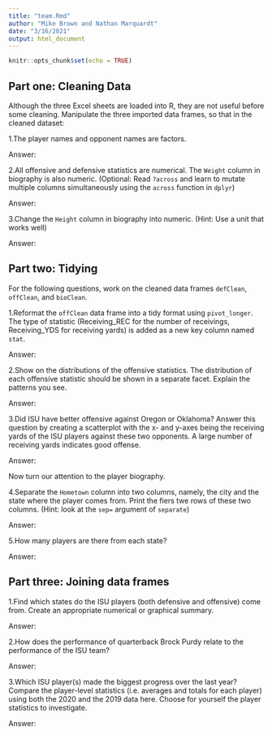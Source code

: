```yaml
---
title: "team.Rmd"
author: "Mike Brown and Nathan Marquardt"
date: "3/16/2021"
output: html_document
---
```


```r
knitr::opts_chunk$set(echo = TRUE)
```

## Part one: Cleaning Data

Although the three Excel sheets are loaded into R, they are not useful before
some cleaning. Manipulate the three imported data frames, so that in the cleaned dataset:

1.The player names and opponent names are factors.

  Answer:
  
2.All offensive and defensive statistics are numerical. The `Weight` column in biography is also numeric. (Optional: Read `?across` and learn to mutate multiple columns simultaneously using the `across` function in `dplyr`)

  Answer:
  
3.Change the `Height` column in biography into numeric. (Hint: Use a unit that works well)

  Answer:
  

## Part two: Tidying

For the following questions, work on the cleaned data frames `defClean`, `offClean`, and `bioClean`.

1.Reformat the `offClean` data frame into a tidy format using `pivot_longer`. The type of statistic (Receiving_REC for the number of receivings, Receiving_YDS for receiving yards) is added as a new key column named `stat`.

  Answer:
  
2.Show on the distributions of the offensive statistics. The distribution of each offensive statistic should be shown in a separate facet. Explain the patterns you see.

  Answer:
  
3.Did ISU have better offensive against Oregon or Oklahoma? Answer this question by creating a scatterplot with the x- and y-axes being the receiving yards of the ISU players against these two opponents. A large number of receiving yards indicates good offense.

  Answer:
  
Now turn our attention to the player biography.

4.Separate the `Hometown` column into two columns, namely, the city and the state where the player comes from. Print the fiers twe rows of these two columns. (Hint: look at the `sep=` argument of `separate`)

  Answer:
  
5.How many players are there from each state?

  Answer:
  

## Part three: Joining data frames

1.Find which states do the ISU players (both defensive and offensive) come from. Create an appropriate numerical or graphical summary.

  Answer:
  
2.How does the performance of quarterback Brock Purdy relate to the performance of the ISU team?

  Answer:
  
3.Which ISU player(s) made the biggest progress over the last year? Compare the player-level statistics (i.e. averages and totals for each player) using both the 2020 and the 2019 data here. Choose for yourself the player statistics to investigate.

  Answer:
